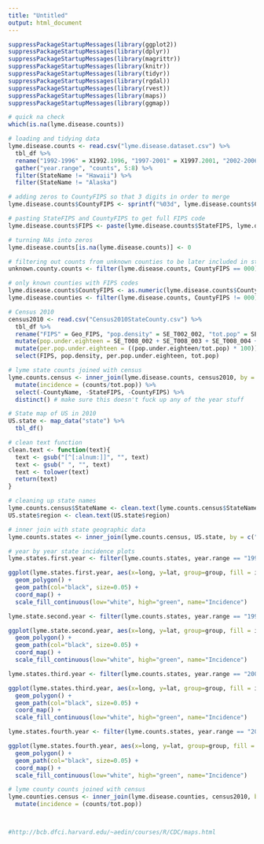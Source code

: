 ```yaml
---
title: "Untitled"
output: html_document
---
```




```r
suppressPackageStartupMessages(library(ggplot2))
suppressPackageStartupMessages(library(dplyr))
suppressPackageStartupMessages(library(magrittr))
suppressPackageStartupMessages(library(knitr))
suppressPackageStartupMessages(library(tidyr))
suppressPackageStartupMessages(library(rgdal))
suppressPackageStartupMessages(library(rvest))
suppressPackageStartupMessages(library(maps))
suppressPackageStartupMessages(library(ggmap))
```


```r
# quick na check
which(is.na(lyme.disease.counts))

# loading and tidying data 
lyme.disease.counts <- read.csv("lyme.disease.dataset.csv") %>%
  tbl_df %>%
  rename("1992-1996" = X1992.1996, "1997-2001" = X1997.2001, "2002-2006" = X2002.2006, "2007-2011" =  X2007.2011, CountyFIPS = CountyCode, StateFIPS = StateCode) %>%
  gather("year.range", "counts", 5:8) %>%
  filter(StateName != "Hawaii") %>%
  filter(StateName != "Alaska")

# adding zeros to CountyFIPS so that 3 digits in order to merge 
lyme.disease.counts$CountyFIPS <- sprintf("%03d", lyme.disease.counts$CountyFIPS)

# pasting StateFIPS and CountyFIPS to get full FIPS code 
lyme.disease.counts$FIPS <- paste(lyme.disease.counts$StateFIPS, lyme.disease.counts$CountyFIPS, sep = "")

# turning NAs into zeros
lyme.disease.counts[is.na(lyme.disease.counts)] <- 0

# filtering out counts from unknown counties to be later included in state map
unknown.county.counts <- filter(lyme.disease.counts, CountyFIPS == 000)

# only known counties with FIPS codes
lyme.disease.counts$CountyFIPS <- as.numeric(lyme.disease.counts$CountyFIPS)
lyme.disease.counties <- filter(lyme.disease.counts, CountyFIPS != 000)

# Census 2010 
census2010 <- read.csv("Census2010StateCounty.csv") %>%
  tbl_df %>%
  rename("FIPS" = Geo_FIPS, "pop.density" = SE_T002_002, "tot.pop" = SE_T001_001) %>%
  mutate(pop.under.eighteen = SE_T008_002 + SE_T008_003 + SE_T008_004 + SE_T008_005) %>%
  mutate(per.pop.under.eighteen = ((pop.under.eighteen/tot.pop) * 100)) %>%
  select(FIPS, pop.density, per.pop.under.eighteen, tot.pop)

# lyme state counts joined with census
lyme.counts.census <- inner_join(lyme.disease.counts, census2010, by = "FIPS") %>%
  mutate(incidence = (counts/tot.pop)) %>%
  select(-CountyName, -StateFIPS, -CountyFIPS) %>%
  distinct() # make sure this doesn't fuck up any of the year stuff

# State map of US in 2010 
US.state <- map_data("state") %>% 
  tbl_df()

# clean text function
clean.text <- function(text){
  text <- gsub("[^[:alnum:]]", "", text)
  text <- gsub(" ", "", text)
  text <- tolower(text)
  return(text)
}

# cleaning up state names
lyme.counts.census$StateName <- clean.text(lyme.counts.census$StateName)
US.state$region <- clean.text(US.state$region)

# inner join with state geographic data
lyme.counts.states <- inner_join(lyme.counts.census, US.state, by = c("StateName" = "region"))

# year by year state incidence plots
lyme.states.first.year <- filter(lyme.counts.states, year.range == "1992-1996")

ggplot(lyme.states.first.year, aes(x=long, y=lat, group=group, fill = incidence)) +
  geom_polygon() +
  geom_path(col="black", size=0.05) +
  coord_map() +
  scale_fill_continuous(low="white", high="green", name="Incidence")

lyme.state.second.year <- filter(lyme.counts.states, year.range == "1997-2001")

ggplot(lyme.state.second.year, aes(x=long, y=lat, group=group, fill = incidence)) +
  geom_polygon() +
  geom_path(col="black", size=0.05) +
  coord_map() +
  scale_fill_continuous(low="white", high="green", name="Incidence")

lyme.states.third.year <- filter(lyme.counts.states, year.range == "2002-2006")

ggplot(lyme.states.third.year, aes(x=long, y=lat, group=group, fill = incidence)) +
  geom_polygon() +
  geom_path(col="black", size=0.05) +
  coord_map() +
  scale_fill_continuous(low="white", high="green", name="Incidence")

lyme.states.fourth.year <- filter(lyme.counts.states, year.range == "2007-2011") 

ggplot(lyme.states.fourth.year, aes(x=long, y=lat, group=group, fill = incidence)) +
  geom_polygon() +
  geom_path(col="black", size=0.05) +
  coord_map() +
  scale_fill_continuous(low="white", high="green", name="Incidence")

# lyme county counts joined with census
lyme.counties.census <- inner_join(lyme.disease.counties, census2010, by = "FIPS") %>%
  mutate(incidence = (counts/tot.pop))



#http://bcb.dfci.harvard.edu/~aedin/courses/R/CDC/maps.html





```


